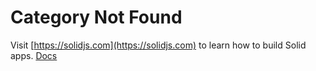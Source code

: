 
# Category Not Found

Visit [https://solidjs.com](https://solidjs.com) to learn how to build Solid apps. <A href="/docs">Docs</A>
